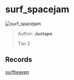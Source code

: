 
# surf_spacejam

![surf_spacejam](https://raw.githubusercontent.com/Sayt123/SurfMapPics/Maps-and-bonuses/csgo/surf_spacejam.jpg)

> Author: **Juxtapo**
>
> Tier 2

## Records

[surfheaven](https://surfheaven.eu/map/surf_spacejam)
